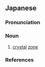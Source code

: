 ==Japanese==
{{ja-kanjitab|しょう|たい|yomi=o}}

===Pronunciation===
{{ja-pron|yomi=o|しょうたい|acc=0|acc_ref=DJR}}

===Noun===
{{ja-noun|しょうたい|hhira=しやうたい}}

# {{lb|sort=しょうたい|ja|crystallography}} [[crystal]] [[zone]]

===References===
<references/>